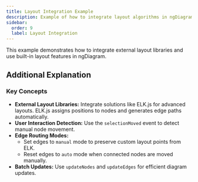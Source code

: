 ```yaml
---
title: Layout Integration Example
description: Example of how to integrate layout algorithms in ngDiagram
sidebar:
  order: 9
  label: Layout Integration
---
```



This example demonstrates how to integrate external layout libraries and use built-in layout features in ngDiagram.

<LayoutIntegration />
<ExampleViewer dirName="examples/layout-integration" />

## Additional Explanation

### Key Concepts

- **External Layout Libraries:** Integrate solutions like ELK.js for advanced layouts. ELK.js assigns positions to nodes and generates edge paths automatically.
- **User Interaction Detection:** Use the `selectionMoved` event to detect manual node movement.
- **Edge Routing Modes:**
  - Set edges to `manual` mode to preserve custom layout points from ELK.
  - Reset edges to `auto` mode when connected nodes are moved manually.
- **Batch Updates:** Use `updateNodes` and `updateEdges` for efficient diagram updates.
